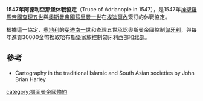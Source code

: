 '''1547年阿德利亞那堡休戰協定'''（Truce of Adrianople in 1547），是1547年[[神聖羅馬帝國|神聖羅馬帝國]][[查理五世|查理五世]]與[[奧斯曼帝國|奧斯曼帝國]][[蘇里曼一世|蘇里曼一世]]在[[埃迪爾內|埃迪爾內]]簽訂的休戰協定。

根據這一協定，[[奧地利|奧地利]]的[[斐迪南一世|斐迪南一世]]和查理五世承認奧斯曼帝國控制[[匈牙利|匈牙利]]，與每年進貢30000金幣換取哈布斯堡家族控制匈牙利西部和北部。

==參考==
*Cartography in the traditional Islamic and South Asian societies by John Brian Harley

[[category:鄂圖曼帝國條約|category:鄂圖曼帝國條約]]